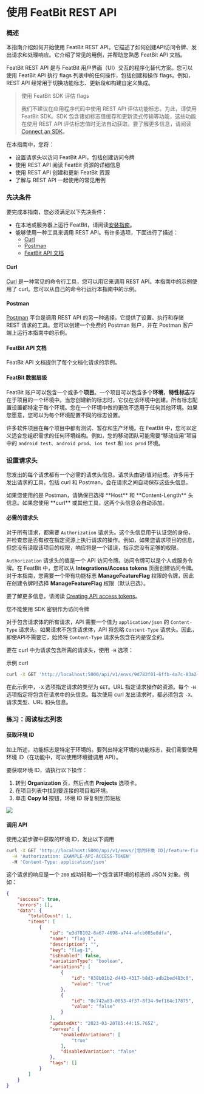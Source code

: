 
# 使用 FeatBit REST API

### 概述 <a href="#overview" id="overview"></a>

本指南介绍如何开始使用 FeatBit REST API。它描述了如何创建API访问令牌、发出请求和处理响应。它介绍了常见的用例，并帮助您熟悉 FeatBit API 文档。

FeatBit REST API 是与 FeatBit 用户界面（UI）交互的程序化替代方案。您可以使用 FeatBit API 执行 flags 列表中的任何操作，包括创建和操作 flags。例如，REST API 经常用于切换功能标志、更新段和构建自定义集成。

> 使用 FeatBit SDK 评估 flags
>
> 我们不建议在应用程序代码中使用 REST API 评估功能标志。为此，请使用 FeatBit SDK。SDK 包含诸如标志值缓存和更新流式传输等功能，这些功能在使用 REST API 评估标志值时无法自动获取。要了解更多信息，请阅读 [Connect an SDK](../getting-started/connect-an-sdk/)。

在本指南中，您将：

* 设置请求头以访问 FeatBit API，包括创建访问令牌
* 使用 REST API 阅读 FeatBit 资源的详细信息
* 使用 REST API 创建和更新 FeatBit 资源
* 了解与 REST API 一起使用的常见用例

### 先决条件 <a href="#prerequisites" id="prerequisites"></a>

要完成本指南，您必须满足以下先决条件：

* 在本地或服务器上运行 FeatBit，请阅读[安装指南](../installation/full-installation.md)。
* 能够使用一种工具来调用 REST API。有许多选项，下面进行了描述：
  * [Curl](https://curl.se/)
  * [Postman](https://www.postman.com/)
  * [FeatBit API 文档](overview.md)

#### Curl <a href="#curl" id="curl"></a>

[Curl](https://curl.se/) 是一种常见的命令行工具，您可以用它来调用 REST API。本指南中的示例使用了 curl。您可以从自己的命令行运行本指南中的示例。

#### Postman <a href="#postman" id="postman"></a>

[Postman](https://www.postman.com/) 平台是调用 REST API 的另一种选择。它提供了设置、执行和存储 REST 请求的工具。您可以创建一个免费的 Postman 账户，并在 Postman 客户端上运行本指南中的示例。

#### FeatBit API 文档 <a href="#launchdarkly-api-documentation" id="launchdarkly-api-documentation"></a>

FeatBit API 文档提供了每个文档化请求的示例。

#### FeatBit 数据层级 <a href="#launchdarkly-data-hierarchy" id="launchdarkly-data-hierarchy"></a>

FeatBit 账户可以包含一个或多个**项目**。一个项目可以包含多个**环境**，**特性标志**存在于项目的一个环境中。当您创建新的标志时，它仅在该环境中创建。所有标志配置设置都特定于每个环境。您在一个环境中做的更改不适用于任何其他环境。如果您愿意，您可以为每个环境配置不同的标志设置。

许多软件项目在每个项目中都有测试、暂存和生产环境。在 FeatBit 中，您可以定义适合您组织需求的任何环境结构。例如，您的移动团队可能需要“移动应用”项目中的 `android test`、`android prod`、`ios test` 和 `ios prod` 环境。

### 设置请求头 <a href="#setting-up-your-headers" id="setting-up-your-headers"></a>

您发出的每个请求都有一个必需的请求头信息。请求头由键/值对组成。许多用于发出请求的工具，包括 curl 和 Postman，会在请求之间自动保存这些头信息。

<Callout type="info">
如果您使用的是 Postman，请确保已选择 **Host** 和 **Content-Length** 头信息。如果您使用 **curl** 或其他工具，这两个头信息会自动添加。
</Callout>

#### 必需的请求头 <a href="#required-headers" id="required-headers"></a>

对于所有请求，都需要 `Authorization` 请求头。这个头信息用于认证您的身份，并检查您是否有权在指定资源上执行请求的操作。例如，如果您请求项目的信息，但您没有读取该项目的权限，响应将是一个错误，指示您没有足够的权限。

`Authorization` 请求头的值是一个 API 访问令牌。访问令牌可以是个人或服务令牌。在 FeatBit 中，您可以从 **Integrations/Access tokens** 页面创建访问令牌。对于本指南，您需要一个带有功能标志 **ManageFeatureFlag** 权限的令牌，因此在创建令牌时选择 **ManageFeatureFlag** 权限（默认已选）。

要了解更多信息，请阅读 [Creating API access tokens](../integrations/api-access-tokens.md)。

您不能使用 SDK 密钥作为访问令牌

对于包含请求体的所有请求，API 需要一个值为 `application/json` 的 `Content-Type` 请求头。如果请求不包含请求体，API 将忽略 `Content-Type` 请求头。因此，即使API不需要它，始终将 `Content-Type` 请求头包含在内是安全的。

要在 curl 中为请求包含所需的请求头，使用 `-H` 选项：

示例 curl

```bash
curl -X GET 'http://localhost:5000/api/v1/envs/9d782f01-6ffb-4a7c-83a2-79304d801a46/feature-flags' \  -H 'Authorization: EXAMPLE-API-ACCESS-TOKEN' \  -H 'Content-Type: application/json'COPY
```

在此示例中，`-X` 选项指定请求的类型为 `GET`。URL 指定请求操作的资源。每个 `-H` 选项指定将包含在请求中的头信息。每次使用 curl 发出请求时，都必须包含 `-X`、请求类型、URL 和头信息。

### 练习：阅读标志列表 <a href="#exercise-reading-flag-and-environment-information" id="exercise-reading-flag-and-environment-information"></a>

#### 获取环境 ID <a href="#reading-a-flag" id="reading-a-flag"></a>

如上所述，功能标志是特定于环境的。要列出特定环境的功能标志，我们需要使用环境 ID（在功能中，可以使用环境键调用 API）。

要获取环境 ID，请执行以下操作：

1. 转到 **Organization** 页，然后点击 **Projects** 选项卡。
2. 在项目列表中找到要连接的项目和环境。
3. 单击 **Copy Id** 按钮，环境 ID 将复制到剪贴板

![](../api-docs/assets/using-featbit-rest-api/001.png)

#### 调用 API

使用之前步骤中获取的环境 ID，发出以下调用

```bash
curl -X GET 'http://localhost:5000/api/v1/envs/[您的环境 ID]/feature-flags?pageIndex=0&pageSize=10&isEnabled=' \
  -H 'Authorization: EXAMPLE-API-ACCESS-TOKEN'
  -H 'Content-Type: application/json'
```

这个请求的响应是一个 `200` 成功码和一个包含该环境的标志的 JSON 对象。例如：

```json
{
    "success": true,
    "errors": [],
    "data": {
        "totalCount": 1,
        "items": [
            {
                "id": "e3d78102-8a67-4698-a744-afcb005e8dfa",
                "name": "flag 1",
                "description": "",
                "key": "flag-1",
                "isEnabled": false,
                "variationType": "boolean",
                "variations": [
                    {
                        "id": "838b01b2-d443-4317-b8d3-adb2bed483c0",
                        "value": "true"
                    },
                    {
                        "id": "0c742a83-0053-4f37-8f34-9ef164c17875",
                        "value": "false"
                    }
                ],
                "updatedAt": "2023-03-20T05:44:15.765Z",
                "serves": {
                    "enabledVariations": [
                        "true"
                    ],
                    "disabledVariation": "false"
                },
                "tags": []
            }
        ]
    }
}
```
